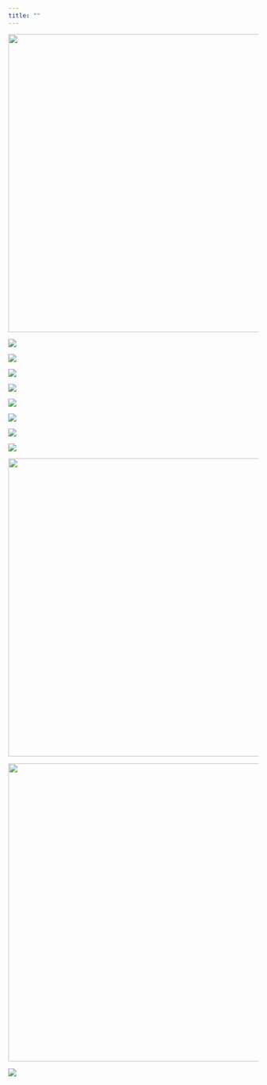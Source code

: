 ```yaml
---
title: ""
---
```



::: {layout-ncol=2}
![](images/nostrich_1.jpeg){width=600}

![](images/nostrich_2.jpeg)

![](images/nostrich_3.jpeg)

![](images/nostrich_4.jpeg)

![](images/nostrich_5.jpeg)

![](images/nostrich_6.jpeg)

![](images/nostrich_7.jpeg)

![](images/nostrich_8.jpeg)

![](images/nostrich_9.jpeg)

![](images/nostrich_10.jpeg){width=600}

![](images/nostrich_11.jpeg){width=600}

![](images/nostrich_12.jpeg)

:::